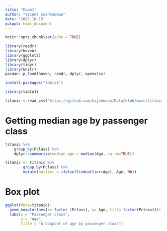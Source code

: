 ```yaml
---
title: "Exam1"
author: "Vicent Ssentumbwe"
date: '2022-10-15'
output: html_document
---
```


```r
knitr::opts_chunk$set(echo = TRUE)
```

```r
library(readr)
library(haven)
library(ggplot2)
library(dplyr)
library(tidyr)
library(knitr)
pacman::p_load(haven, readr, dplyr, openxlsx)
```

```r
install.packages("table1")
```
```r
library(table1)
```


```r
titanic <-read_csv("https://github.com/kijohnson/Data/blob/main/titanic.csv?raw=true")
```
# Getting median age by passenger class
```r
titanic %>%
    group_by(Pclass) %>%
    dplyr::summarize(median_age = median(Age, na.rm=TRUE))
```
```r
titanic <- titanic %>%
        group_by(Pclass) %>%
        mutate(outlier = ifelse(findoutlier(Age), Age, NA))
```

# Box plot

```r
ggplot(data=titanic)+
  geom_boxplot(aes(x= factor (Pclass), y= Age, fill= factor(Pclass)))+
  labs(x = "Passenger class",
       y = "Age",
       title = "A boxplot of age by passenger class")
```








